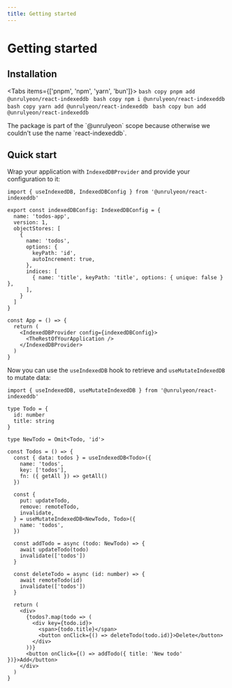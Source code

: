 ```yaml
---
title: Getting started
---
```




# Getting started

## Installation

<Tabs items={['pnpm', 'npm', 'yarn', 'bun']}>
  <Tab>
    ```bash copy
    pnpm add @unrulyeon/react-indexeddb
    ```
  </Tab>
  <Tab>
    ```bash copy
    npm i @unrulyeon/react-indexeddb
    ```
  </Tab>
  <Tab>
    ```bash copy
    yarn add @unrulyeon/react-indexeddb
    ```
  </Tab>
  <Tab>
    ```bash copy
    bun add @unrulyeon/react-indexeddb
    ```
  </Tab>
</Tabs>

<Callout emoji="ℹ️">
  The package is part of the `@unrulyeon` scope because otherwise we couldn't use the name `react-indexeddb`.
</Callout>

## Quick start

Wrap your application with `IndexedDBProvider` and provide your configuration to it:

```tsx
import { useIndexedDB, IndexedDBConfig } from '@unrulyeon/react-indexeddb'

export const indexedDBConfig: IndexedDBConfig = {
  name: 'todos-app',
  version: 1,
  objectStores: [
    {
      name: 'todos',
      options: {
        keyPath: 'id',
        autoIncrement: true,
      },
      indices: [
        { name: 'title', keyPath: 'title', options: { unique: false } },
      ],
    }
  ]
}

const App = () => {
  return (
    <IndexedDBProvider config={indexedDBConfig}>
      <TheRestOfYourApplication />
    </IndexedDBProvider>
  )
}
```

Now you can use the `useIndexedDB` hook to retrieve and `useMutateIndexedDB` to mutate data:

```tsx
import { useIndexedDB, useMutateIndexedDB } from '@unrulyeon/react-indexeddb'

type Todo = {
  id: number
  title: string
}

type NewTodo = Omit<Todo, 'id'>

const Todos = () => {
  const { data: todos } = useIndexedDB<Todo>({
    name: 'todos',
    key: ['todos'],
    fn: ({ getAll }) => getAll()
  })

  const {
    put: updateTodo,
    remove: remoteTodo,
    invalidate,
  } = useMutateIndexedDB<NewTodo, Todo>({
    name: 'todos',
  })

  const addTodo = async (todo: NewTodo) => {
    await updateTodo(todo)
    invalidate(['todos'])
  }

  const deleteTodo = async (id: number) => {
    await remoteTodo(id)
    invalidate(['todos'])
  }

  return (
    <div>
      {todos?.map(todo => (
        <div key={todo.id}>
          <span>{todo.title}</span>
          <button onClick={() => deleteTodo(todo.id)}>Delete</button>
        </div>
      ))}
      <button onClick={() => addTodo({ title: 'New todo' })}>Add</button>
    </div>
  )
}
```